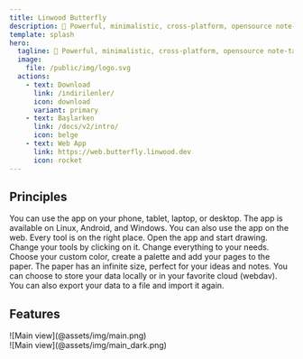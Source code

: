 ```yaml
---
title: Linwood Butterfly
description: 🎨 Powerful, minimalistic, cross-platform, opensource note-taking app 🎨
template: splash
hero:
  tagline: 🎨 Powerful, minimalistic, cross-platform, opensource note-taking app 🎨
  image:
    file: /public/img/logo.svg
  actions:
    - text: Download
      link: /i̇ndirilenler/
      icon: download
      variant: primary
    - text: Başlarken
      link: /docs/v2/intro/
      icon: belge
    - text: Web App
      link: https://web.butterfly.linwood.dev
      icon: rocket
---
```



## Principles

<CardGrid stagger>
  <Card title="Çapraz platform" icon="laptop">
    You can use the app on your phone, tablet, laptop, or desktop. The app is available on Linux, Android, and Windows. You can also use the app on the web.
  </Card>

  <Card title="Basit ve sezgiseldir" icon="puzzle">
    Every tool is on the right place. Open the app and start drawing. Change your tools by clicking on it.
  </Card>

  <Card title="Özelleştirilebilir" icon="pencil">
    Change everything to your needs. Choose your custom color, create a palette and add your pages to the paper. The paper has an infinite size, perfect for your ideas and notes.
  </Card>

  <Card title="Choose where your data is stored" icon="open-book">
    You can choose to store your data locally or in your favorite cloud (webdav). You can also export your data to a file and import it again.
  </Card>
</CardGrid>

## Features

<div class="dark:sl-hidden">
  ![Main view](@assets/img/main.png)
</div>

<div class="light:sl-hidden">
  ![Main view](@assets/img/main_dark.png)
</div>

<CardGrid stagger>
  <Card title="Let your ideas flow on an infinite canvas" />

  <Card title="Use your pen, markdown or rich text to let your ideas flow" />

  <Card title="Load PDF, SVG, PNG and more files into your notes or take pictures from the camera" />

  <Card title="Structure your notes by adding areas and waypoints or use multiple pages" />
</CardGrid>

<LinkCard title="Download today" href="/i̇ndirilenler/" />
